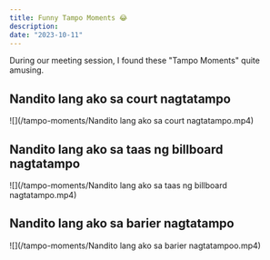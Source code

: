 ```yaml
---
title: Funny Tampo Moments 😂
description:
date: "2023-10-11"
---
```


During our meeting session, I found these "Tampo Moments" quite amusing.

## Nandito lang ako sa court nagtatampo

![](/tampo-moments/Nandito lang ako sa court nagtatampo.mp4)

## Nandito lang ako sa taas ng billboard nagtatampo

![](/tampo-moments/Nandito lang ako sa taas ng billboard nagtatampo.mp4)

## Nandito lang ako sa barier nagtatampo

![](/tampo-moments/Nandito lang ako sa barier nagtatampoo.mp4)
